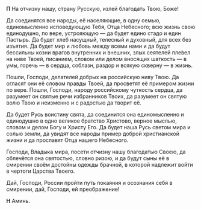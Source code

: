 **П** На отчизну нашу, страну Русскую, излей благодать Твою, Боже!

Да соединятся все народы, её населяющие, в одну семью, единомысленно исповедующую Тебя, Отца Небесного; всю жизнь свою единодушно, по вере, устрояющую — да будет едино стадо и един Пастырь. Да будет хлеб насущный, телесный и духовный, для всех без изъятия. Да будет мир и любовь между всеми нами и да будут бессильны козни врагов внутренних и внешних, злых сеятелей пле́вел на ниве Твоей, писанием, словом или делом вносящих шаткость — в умы, горечь — в сердца, соблазн, раздор и всякую скверну — в жизнь.

Пошли, Господи, делателей добрых на российскую ниву Твою. Да огласят они её словом правды Твоей, да просветят её примером жизни по вере. Пошли, Господи, народу российскому чуткость сердца, да разумеет он святые речи избранников Твоих, да разумеет он святую волю Твою и неизменно и с радостью да творит её.

Да будет Русь воистину свята, да соединится она единомысленно и единодушно в одно великое братство Христово, верное мыслью, словом и делом Богу и Христу Его. Да будет наша Русь светом мира и солью земли, да увидят все народы пример доброй христианской жизни и да прославят Отца нашего Небесного.

Господи, Владыка мира, посети отчизну нашу благодатью Своею, да облечётся она святостью, словно ризою, и да будут сыны её в смирении своём достойны одежды брачной, в которой надлежит войти в чертоги Царства Твоего.

Дай, Господи, России пройти путь покаяния и осознания себя в смирении, дай, Господи, ей преображение!

**Н** Аминь.
